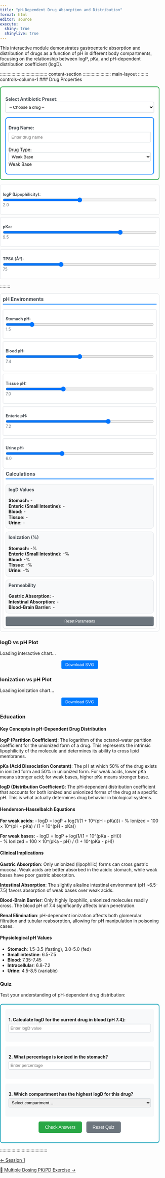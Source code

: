 ```yaml
---
title: "pH-Dependent Drug Absorption and Distribution"
format: html
editor: source
execute:
  shiny: true
  shinylive: true
---
```


This interactive module demonstrates gastroenteric absorption and distribution of drugs as a function of pH in different body compartments, focusing on the relationship between logP, pKa, and pH-dependent distribution coefficient (logD).

::::::::::::::::::::::::::::::::::::: content-section
:::::::::::::::::::::: main-layout
:::::::: controls-column-1
### Drug Properties

::::: drug-properties
:::: {style="margin-bottom: 8px;"}
<label for="preset-drug-dropdown" style="font-weight: bold; color: #495057; margin-bottom: 6px;">Select Antibiotic Preset:</label>
<select id="preset-drug-dropdown" style="width: 100%; padding: 8px; border: 1px solid #ced4da; border-radius: 4px; background-color: white;">
  <option value="">-- Choose a drug --</option>
  <option value="vancomycin">Vancomycin</option>
  <option value="levofloxacin">Levofloxacin</option>
  <option value="doxycycline">Doxycycline</option>
  <option value="amoxicillin">Amoxicillin</option>
</select>
::::

:::: drug-input-section
::: {style="margin-bottom: 2px;"}
<label for="drug-name-logd" style="font-weight: bold; color: #495057; display: block; margin-bottom: 5px;">Drug Name:</label> 
<input type="text" id="drug-name-logd" placeholder="Enter drug name" style="width: 100%; padding: 8px; border: 1px solid #ced4da; border-radius: 4px; background-color: white;">
:::

<label for="drug-type-select">Drug Type:</label> 
<select id="drug-type-select" style="width: 100%; padding: 5px; border: 1px solid #ced4da; border-radius: 4px; background-color: white;">
  <option value="acid">Weak Acid</option>
  <option value="base" selected>Weak Base</option>
  <option value="neutral">Neutral</option>
</select> 
[Weak Base]{#drug-type-value}
::::
:::::

:::::::: properties-compact
::: control-group-compact
<label for="logp-slider">logP (Lipophilicity):</label> 
<input type="range" id="logp-slider" min="-2" max="6" value="2" step="0.1"> 
[2.0]{#logp-value}
:::

::: control-group-compact
<label for="pka-slider">pKa:</label> 
<input type="range" id="pka-slider" min="1" max="12" value="9.5" step="0.1"> 
[9.5]{#pka-value}
:::

::: control-group-compact
<label for="tpsa-slider">TPSA (Å²):</label> 
<input type="range" id="tpsa-slider" min="0" max="200" value="75" step="5"> 
[75]{#tpsa-value}
:::
::::::::
::::::::

::::::::: controls-column-2  
### pH Environments

:::::::: ph-environments
::: control-group-compact
<label for="stomach-ph-slider">Stomach pH:</label> 
<input type="range" id="stomach-ph-slider" min="1" max="4" value="1.5" step="0.1"> 
[1.5]{#stomach-ph-value}
:::

::: control-group-compact
<label for="blood-ph-slider">Blood pH:</label> 
<input type="range" id="blood-ph-slider" min="7.0" max="7.8" value="7.4" step="0.1"> 
[7.4]{#blood-ph-value}
:::

::: control-group-compact
<label for="tissue-ph-slider">Tissue pH:</label> 
<input type="range" id="tissue-ph-slider" min="6.5" max="7.8" value="7.0" step="0.1"> 
[7.0]{#tissue-ph-value}
:::

::: control-group-compact
<label for="enteric-ph-slider">Enteric pH:</label>
<input type="range" id="enteric-ph-slider" min="6.5" max="7.5" value="7.2" step="0.1">
[7.2]{#enteric-ph-value}
:::

::: control-group-compact  
<label for="urine-ph-slider">Urine pH:</label>
<input type="range" id="urine-ph-slider" min="4.5" max="8.5" value="6.0" step="0.1">
[6.0]{#urine-ph-value}
:::
::::::::


:::::::: controls-column-3
### Calculations

::::: calculation-results
::: {#logd-results}
<div style="background-color: #f8f9fa; padding: 8px; border-radius: 8px; border: 1px solid #dee2e6;">
<h4 style="margin-top: 0; color: #495057;">logD Values</h4>
<p><strong>Stomach:</strong> <span id="logd-stomach">-</span></p>
<p><strong>Enteric (Small Intestine):</strong> <span id="logd-enteric">-</span></p>
<p><strong>Blood:</strong> <span id="logd-blood">-</span></p>
<p><strong>Tissue:</strong> <span id="logd-tissue">-</span></p>
<p><strong>Urine:</strong> <span id="logd-urine">-</span></p>
</div>

<div style="background-color: #f8f9fa; padding: 8px; border-radius: 8px; border: 1px solid #dee2e6; margin-top: 10px;">
<h4 style="margin-top: 0; color: #495057;">Ionization (%)</h4>
<p><strong>Stomach:</strong> <span id="ionized-stomach">-</span>%</p>
<p><strong>Enteric (Small Intestine):</strong> <span id="ionized-enteric">-</span>%</p>
<p><strong>Blood:</strong> <span id="ionized-blood">-</span>%</p>
<p><strong>Tissue:</strong> <span id="ionized-tissue">-</span>%</p>
<p><strong>Urine:</strong> <span id="ionized-urine">-</span>%</p>
</div>

<div style="background-color: #f8f9fa; padding: 8px; border-radius: 8px; border: 1px solid #dee2e6; margin-top: 10px;">
<h4 style="margin-top: 0; color: #495057;">Permeability</h4>
<p><strong>Gastric Absorption:</strong> <span id="gastric-permeability">-</span></p>
<p><strong>Intestinal Absorption:</strong> <span id="intestinal-permeability">-</span></p>
<p><strong>Blood-Brain Barrier:</strong> <span id="bbb-permeability">-</span></p>
</div>
:::
:::::

<button id="reset-logd-btn" onclick="resetLogDSimulation()" class="small-btn">
Reset Parameters
</button>
::::::::
::::::::::::::::::::::

:::::::::::::::: panel-tabset
### logD vs pH Plot

:::: {#logd-plot}
::: {#logd-chart-fallback}

<p>Loading interactive chart...</p>
<canvas id="logd-chart" width="1920" height="1080"></canvas>

:::

<div style="text-align: center; margin-bottom: 10px;">
<button id="download-logd-btn" onclick="downloadLogDPlot()" style="background-color: #007bff; color: white; border: none; border-radius: 4px; padding: 6px 12px; cursor: pointer;">
Download SVG
</button>
</div>

::::

### Ionization vs pH Plot

:::: {#ionization-plot}
::: {#ionization-chart-fallback}  
<p>Loading ionization chart...</p>
<canvas id="ionization-chart" width="1920" height="1080"></canvas>

:::

<div style="text-align: center; margin-bottom: 10px;">
<button id="download-ionization-btn" onclick="downloadIonizationPlot()" style="background-color: #007bff; color: white; border: none; border-radius: 4px; padding: 6px 12px; cursor: pointer;">
Download SVG
</button>
</div>

::::

### Education

#### Key Concepts in pH-Dependent Drug Distribution

**logP (Partition Coefficient)**: The logarithm of the octanol-water partition coefficient for the unionized form of a drug. This represents the intrinsic lipophilicity of the molecule and determines its ability to cross lipid membranes.

**pKa (Acid Dissociation Constant)**: The pH at which 50% of the drug exists in ionized form and 50% in unionized form. For weak acids, lower pKa means stronger acid; for weak bases, higher pKa means stronger base.

**logD (Distribution Coefficient)**: The pH-dependent distribution coefficient that accounts for both ionized and unionized forms of the drug at a specific pH. This is what actually determines drug behavior in biological systems.

#### Henderson-Hasselbalch Equations

**For weak acids:**
- logD = logP + log(1/(1 + 10^(pH - pKa)))
- % Ionized = 100 × 10^(pH - pKa) / (1 + 10^(pH - pKa))

**For weak bases:**
- logD = logP + log(1/(1 + 10^(pKa - pH)))  
- % Ionized = 100 × 10^(pKa - pH) / (1 + 10^(pKa - pH))

#### Clinical Implications

**Gastric Absorption**: Only unionized (lipophilic) forms can cross gastric mucosa. Weak acids are better absorbed in the acidic stomach, while weak bases have poor gastric absorption.

**Intestinal Absorption**: The slightly alkaline intestinal environment (pH ~6.5-7.5) favors absorption of weak bases over weak acids.

**Blood-Brain Barrier**: Only highly lipophilic, unionized molecules readily cross. The blood pH of 7.4 significantly affects brain penetration.

**Renal Elimination**: pH-dependent ionization affects both glomerular filtration and tubular reabsorption, allowing for pH manipulation in poisoning cases.

#### Physiological pH Values
- **Stomach**: 1.5-3.5 (fasting), 3.0-5.0 (fed)
- **Small intestine**: 6.5-7.5  
- **Blood**: 7.35-7.45
- **Intracellular**: 6.8-7.2
- **Urine**: 4.5-8.5 (variable)

### Quiz

Test your understanding of pH-dependent drug distribution:

::::::::: quiz-section-logd
::: quiz-question
**1. Calculate logD for the current drug in blood (pH 7.4):** 
<input type="number" id="quiz-logd-blood" placeholder="Enter logD value" step="0.01" style="width: 100%; padding: 5px; margin: 5px 0; border: 1px solid #ced4da; border-radius: 4px;">
<span id="quiz-logd-blood-feedback" class="quiz-feedback"></span>
:::

::: quiz-question  
**2. What percentage is ionized in the stomach?**
<input type="number" id="quiz-ionized-stomach" placeholder="Enter percentage" step="0.1" style="width: 100%; padding: 5px; margin: 5px 0; border: 1px solid #ced4da; border-radius: 4px;">
<span id="quiz-ionized-stomach-feedback" class="quiz-feedback"></span>
:::

::: quiz-question
**3. Which compartment has the highest logD for this drug?**
<select id="quiz-highest-logd" style="width: 100%; padding: 5px; margin: 5px 0; border: 1px solid #ced4da; border-radius: 4px;">
  <option value="">Select compartment...</option>
  <option value="stomach">Stomach</option>
  <option value="blood">Blood</option>
  <option value="tissue">Tissue</option>
  <option value="urine">Urine</option>
</select>
<span id="quiz-highest-logd-feedback" class="quiz-feedback"></span>
:::

::: {style="text-align: center; margin: 15px 0;"}
<button id="check-logd-answers-btn" onclick="checkLogDQuizAnswers()" style="background-color: #28a745; color: white; border: none; border-radius: 5px; padding: 10px 20px; cursor: pointer; font-size: 14px;">
Check Answers
</button>

<button id="reset-logd-quiz-btn" onclick="resetLogDQuiz()" style="background-color: #6c757d; color: white; border: none; border-radius: 5px; padding: 10px 20px; cursor: pointer; font-size: 14px; margin-left: 10px;">
Reset Quiz
</button>
:::
:::::::::

```{=html}
<style>

#logd-results p {
  margin-top: 2px;
  margin-bottom: 2px;
  line-height: 1.1;
}

body {
  margin: 0;
  padding: 0;
}

.main-content {
  max-width: none;
  width: 100vw;
  margin: 0;
  padding: 0 20px;
  box-sizing: border-box;
}

/* Override Quarto default max-width */
main.content {
  max-width: none !important;
  width: 100% !important;
}

/* Section styling */
.content-section {
  background-color: #f8f9fa;
  padding: 20px;
  border-radius: 8px;
  border: 1px solid #dee2e6;
  margin-bottom: 20px;
  width: 100%;
  box-sizing: border-box;
}

.content-section h2 {
  margin-top: 0;
  color: #495057;
  font-size: 1.2em;
  border-bottom: 2px solid #007bff;
  padding-bottom: 10px;
}

.content-section h3 {
  color: #6c757d;
  font-size: 1.0em;
  margin-top: 25px;
  margin-bottom: 10px;
}

.content-section p, .content-section ul {
  font-size: 0.85em;
  line-height: 1.4;
  color: #555;
}

/* Quiz styles */
.quiz-section-logd {
  background-color: #fff;
  border: 2px solid #17a2b8;
  border-radius: 8px;
  padding: 15px;
  margin-top: 20px;
}

.quiz-question {
  margin-bottom: 15px;
  padding: 10px;
  background-color: #f8f9fa;
  border-radius: 5px;
}

.quiz-feedback {
  display: block;
  margin-top: 5px;
  font-size: 0.85em;
  font-weight: bold;
}

.quiz-feedback.correct {
  color: #28a745;
}

.quiz-feedback.incorrect {
  color: #dc3545;
}

/* Main layout for Controls, Content, and Plot Sidebar */
.main-layout {
  display: grid;
  grid-template-columns: 1fr 1fr 1fr;
  gap: 20px;
  align-items: start;
}

.controls-section {
  min-width: 0; /* Prevent grid overflow */
}

.controls-column-1,
.controls-column-2,
.controls-column-3 {
  background-color: #ffffff;
  padding: 8px;
  border-radius: 8px;
  border: 1px solid #dee2e6;
}

.controls-column-1 h3,
.controls-column-2 h3,
.controls-column-3 h3 {
  margin: 0 0 15px 0;
  color: #495057;
  font-size: 1.1em;
  border-bottom: 2px solid #007bff;
  padding-bottom: 5px;
}

/* Responsive design for full-width layout */
@media (max-width: 1200px) {
  .main-content {
    padding: 0 10px;
  }
  .content-section {
    padding: 15px;
  }
  
  /* Stack layout vertically on smaller screens */
  .main-layout {
    grid-template-columns: 1fr;
    gap: 20px;
  }
}

.drug-properties {
  background-color: #fff;
  border: 2px solid #28a745;
  border-radius: 8px;
  padding: 15px;
  margin-bottom: 15px;
}

.drug-properties button {
  background-color: #28a745;
  color: white;
  border: none;
  border-radius: 5px;
  padding: 8px 12px;
  font-size: 12px;
  cursor: pointer;
  transition: background-color 0.3s;
}

.drug-properties button:hover {
  background-color: #218838;
}

.drug-input-section {
  background-color: #fff;
  border: 2px solid #007bff;
  border-radius: 8px;
  padding: 8px;
  margin-top: 8px;
}

.properties-compact {
  display: flex;
  flex-direction: column;
  gap: 8px;
  margin-top: 8px;
}

.ph-environments {
  display: flex;
  flex-direction: column;
  gap: 8px;
}

.control-group-compact {
  display: flex;
  flex-direction: column;
  gap: 2px;
  padding: 8px;
  background-color: #fff;
  border-radius: 4px;
  border: 1px solid #dee2e6;
}

.control-group-compact span {
  display: inline;
  font-size: 0.9em;
  color: #6c757d;
  margin: 0;
  padding: 0;
  line-height: 1;
}

.control-group-compact label {
  font-weight: bold;
  color: #495057;
  font-size: 0.9em;
  margin-bottom: 0px;
}

.control-group-compact input[type="range"] {
  width: 100%;
  margin: 2px 0;
}

.small-btn {
  background-color: #6c757d;
  color: white;
  border: none;
  border-radius: 4px;
  padding: 8px 12px;
  font-size: 12px;
  cursor: pointer;
  transition: background-color 0.3s;
  width: 100%;
  margin-top: 10px;
}

.small-btn:hover {
  background-color: #545b62;
}

.calculation-results {
  display: flex;
  flex-direction: column;
  gap: 10px;
}

#logd-chart, #ionization-chart {
  max-width: 100%;
  height: auto;
}
</style>
```

```{=html}
<script>
document.addEventListener('DOMContentLoaded', function() {
  const presetDropdown = document.getElementById('preset-drug-dropdown');
  if (presetDropdown) {
    presetDropdown.addEventListener('change', function() {
      if (this.value) {
        loadPreset(this.value);
      }
    });
  }
});

// Global variables for logD simulation
let currentLogD = {
  logP: 2.0,
  pKa: 9.5,
  drugType: 'base', // 'acid', 'base', or 'neutral'
  drugName: '',
  tpsa: 75 // Topological Polar Surface Area in Ų
};

let pHEnvironments = {
  stomach: 1.5,
  blood: 7.4, 
  tissue: 7.0,
  enteric: 7.2, // Small intestine pH for proper absorption modeling
  urine: 6.0
};

// Drug presets with realistic antibiotic values
const drugPresets = {
  vancomycin: {
    name: 'Vancomycin', 
    logP: -3.1,
    pKa: 7.75,
    type: 'base',
    tpsa: 472.70
  },
  levofloxacin: {
    name: 'Levofloxacin',
    logP: -0.35,
    pKa: 6.05,
    type: 'acid',
    tpsa: 73.28
  },
  doxycycline: {
    name: 'Doxycycline',
    logP: -0.02,
    pKa: 3.02,
    type: 'acid',
    tpsa: 181.62
  },
  amoxicillin: {
    name: 'Amoxicillin',
    logP: -2.69,
    pKa: 2.67,
    type: 'acid',
    tpsa: 138.03
  }
};

// Load drug preset
function loadPreset(drugKey) {
  const preset = drugPresets[drugKey];
  if (!preset) return;
  
  // Update current values
  currentLogD.logP = preset.logP;
  currentLogD.pKa = preset.pKa;
  currentLogD.drugType = preset.type;
  currentLogD.drugName = preset.name;
  currentLogD.tpsa = preset.tpsa;
  
  // Update UI elements
  document.getElementById('drug-name-logd').value = preset.name;
  document.getElementById('drug-type-select').value = preset.type;
  document.getElementById('logp-slider').value = preset.logP;
  document.getElementById('pka-slider').value = preset.pKa;
  document.getElementById('tpsa-slider').value = preset.tpsa;
  
  // Update displays
  updateLogDSliderValues();
  calculateAndDisplayLogD();
}

// Calculate logD for given pH
function calculateLogD(logP, pKa, pH, drugType) {
  if (drugType === 'neutral') {
    return logP;
  }
  
  let logD;
  if (drugType === 'acid') {
    // For weak acids: logD = logP + log(1/(1 + 10^(pH - pKa)))
    const denominator = 1 + Math.pow(10, pH - pKa);
    logD = logP + Math.log10(1 / denominator);
  } else if (drugType === 'base') {
    // For weak bases: logD = logP + log(1/(1 + 10^(pKa - pH)))
    const denominator = 1 + Math.pow(10, pKa - pH);
    logD = logP + Math.log10(1 / denominator);
  }
  
  return logD;
}

// Calculate percentage ionized
function calculatePercentIonized(pKa, pH, drugType) {
  if (drugType === 'neutral') {
    return 0;
  }
  
  let percentIonized;
  if (drugType === 'acid') {
    // For weak acids: % ionized = 100 * 10^(pH - pKa) / (1 + 10^(pH - pKa))
    const ratio = Math.pow(10, pH - pKa);
    percentIonized = 100 * ratio / (1 + ratio);
  } else if (drugType === 'base') {
    // For weak bases: % ionized = 100 * 10^(pKa - pH) / (1 + 10^(pKa - pH))
    const ratio = Math.pow(10, pKa - pH);
    percentIonized = 100 * ratio / (1 + ratio);
  }
  
  return percentIonized;
}

// Assess permeability based on logD and TPSA
function assessPermeability(logD, tpsa = null) {
  let permeabilityScore = 0;
  
  // LogD contribution to permeability
  if (logD < -1) permeabilityScore += 1;
  else if (logD < 0) permeabilityScore += 2;
  else if (logD < 2) permeabilityScore += 3;
  else if (logD < 4) permeabilityScore += 4;
  else permeabilityScore += 5;
  
  // TPSA contribution (if provided)
  if (tpsa !== null) {
    if (tpsa > 140) permeabilityScore -= 2; // High TPSA reduces permeability
    else if (tpsa > 90) permeabilityScore -= 1; // Moderate TPSA slightly reduces permeability
    // Low TPSA (<90) doesn't modify the score
  }
  
  // Ensure score stays within bounds
  permeabilityScore = Math.max(1, Math.min(5, permeabilityScore));
  
  const permeabilityLabels = ['Very Low', 'Low', 'Moderate', 'High', 'Very High'];
  return permeabilityLabels[permeabilityScore - 1];
}

// Calculate and display all logD values and related metrics
function calculateAndDisplayLogD() {
  const { logP, pKa, drugType } = currentLogD;
  
  // Calculate logD for each compartment
  const logDValues = {};
  const ionizedPercentages = {};
  
  Object.keys(pHEnvironments).forEach(compartment => {
    const pH = pHEnvironments[compartment];
    logDValues[compartment] = calculateLogD(logP, pKa, pH, drugType);
    ionizedPercentages[compartment] = calculatePercentIonized(pKa, pH, drugType);
  });
  
  // Update logD displays
  document.getElementById('logd-stomach').textContent = logDValues.stomach.toFixed(2);
  document.getElementById('logd-enteric').textContent = logDValues.enteric.toFixed(2);
  document.getElementById('logd-blood').textContent = logDValues.blood.toFixed(2);
  document.getElementById('logd-tissue').textContent = logDValues.tissue.toFixed(2);
  document.getElementById('logd-urine').textContent = logDValues.urine.toFixed(2);
  
  // Update ionization percentages
  document.getElementById('ionized-stomach').textContent = ionizedPercentages.stomach.toFixed(1);
  document.getElementById('ionized-enteric').textContent = ionizedPercentages.enteric.toFixed(1);
  document.getElementById('ionized-blood').textContent = ionizedPercentages.blood.toFixed(1);
  document.getElementById('ionized-tissue').textContent = ionizedPercentages.tissue.toFixed(1);
  document.getElementById('ionized-urine').textContent = ionizedPercentages.urine.toFixed(1);
  
  // Update permeability assessments (using TPSA for enhanced accuracy)
  const tpsa = currentLogD.tpsa;
  document.getElementById('gastric-permeability').textContent = assessPermeability(logDValues.stomach, tpsa);
  // Use proper enteric pH for intestinal absorption instead of tissue pH
  document.getElementById('intestinal-permeability').textContent = assessPermeability(logDValues.enteric, tpsa);
  document.getElementById('bbb-permeability').textContent = assessPermeability(logDValues.blood, tpsa);
  
  // Update plots
  drawLogDPlot();
  drawIonizationPlot();
}

// Draw logD vs pH plot
function drawLogDPlot() {
  const canvas = document.getElementById('logd-chart');
  if (!canvas) return;
  
  const ctx = canvas.getContext('2d');
  canvas.width = 800;
  canvas.height = 400;
  
  // Hide loading message
  const fallback = document.getElementById('logd-chart-fallback');
  if (fallback) {
    const loadingText = fallback.querySelector('p');
    if (loadingText) loadingText.style.display = 'none';
    canvas.style.display = 'block';
  }
  
  // Clear canvas
  ctx.clearRect(0, 0, canvas.width, canvas.height);
  
  // Chart dimensions
  const margin = { top: 40, right: 40, bottom: 60, left: 80 };
  const width = canvas.width - margin.left - margin.right;
  const height = canvas.height - margin.top - margin.bottom;
  
  // Generate pH range and logD values
  const pHRange = [];
  const logDValues = [];
  for (let pH = 0; pH <= 14; pH += 0.1) {
    pHRange.push(pH);
    const logD = calculateLogD(currentLogD.logP, currentLogD.pKa, pH, currentLogD.drugType);
    logDValues.push(logD);
  }
  
  // Find scales
  const minLogD = Math.min(...logDValues) - 1;
  const maxLogD = Math.max(...logDValues) + 1;
  
  // Helper functions for scaling
  const xScale = (pH) => margin.left + (pH / 14) * width;
  const yScale = (logD) => margin.top + height - ((logD - minLogD) / (maxLogD - minLogD)) * height;
  
  // Draw background
  ctx.fillStyle = '#f8f9fa';
  ctx.fillRect(margin.left, margin.top, width, height);
  
  // Draw grid lines
  ctx.strokeStyle = '#e9ecef';
  ctx.lineWidth = 1;
  
  // Vertical grid lines (pH)
  for (let pH = 0; pH <= 14; pH += 2) {
    const x = xScale(pH);
    ctx.beginPath();
    ctx.moveTo(x, margin.top);
    ctx.lineTo(x, margin.top + height);
    ctx.stroke();
  }
  
  // Horizontal grid lines (logD)
  for (let logD = Math.ceil(minLogD); logD <= Math.floor(maxLogD); logD++) {
    const y = yScale(logD);
    ctx.beginPath();
    ctx.moveTo(margin.left, y);
    ctx.lineTo(margin.left + width, y);
    ctx.stroke();
  }
  
  // Draw axes
  ctx.strokeStyle = '#000';
  ctx.lineWidth = 2;
  ctx.beginPath();
  ctx.moveTo(margin.left, margin.top);
  ctx.lineTo(margin.left, margin.top + height);
  ctx.lineTo(margin.left + width, margin.top + height);
  ctx.stroke();
  
  // Draw logD curve
  ctx.strokeStyle = '#007bff';
  ctx.lineWidth = 3;
  ctx.beginPath();
  
  let firstPoint = true;
  for (let i = 0; i < pHRange.length; i++) {
    const x = xScale(pHRange[i]);
    const y = yScale(logDValues[i]);
    
    if (firstPoint) {
      ctx.moveTo(x, y);
      firstPoint = false;
    } else {
      ctx.lineTo(x, y);
    }
  }
  ctx.stroke();
  
  // Draw physiological pH markers
  const pHMarkers = [
    { pH: pHEnvironments.stomach, label: 'Stomach', color: '#dc3545' },
    { pH: pHEnvironments.blood, label: 'Blood', color: '#28a745' },
    { pH: pHEnvironments.tissue, label: 'Tissue', color: '#ffc107' },
    { pH: pHEnvironments.urine, label: 'Urine', color: '#17a2b8' }
  ];
  
  pHMarkers.forEach(marker => {
    const x = xScale(marker.pH);
    const logD = calculateLogD(currentLogD.logP, currentLogD.pKa, marker.pH, currentLogD.drugType);
    const y = yScale(logD);
    
    // Draw vertical line
    ctx.strokeStyle = marker.color;
    ctx.lineWidth = 2;
    ctx.setLineDash([5, 5]);
    ctx.beginPath();
    ctx.moveTo(x, margin.top);
    ctx.lineTo(x, margin.top + height);
    ctx.stroke();
    
    // Draw point on curve
    ctx.setLineDash([]);
    ctx.fillStyle = marker.color;
    ctx.beginPath();
    ctx.arc(x, y, 6, 0, 2 * Math.PI);
    ctx.fill();
    
    // Add label
    ctx.fillStyle = marker.color;
    ctx.font = '12px Arial';
    ctx.textAlign = 'center';
    ctx.fillText(marker.label, x, margin.top + height + 20);
  });
  
  // Reset line dash
  ctx.setLineDash([]);
  
  // Add pKa line if applicable
  if (currentLogD.drugType !== 'neutral') {
    const pKaX = xScale(currentLogD.pKa);
    ctx.strokeStyle = '#6c757d';
    ctx.lineWidth = 2;
    ctx.setLineDash([10, 5]);
    ctx.beginPath();
    ctx.moveTo(pKaX, margin.top);
    ctx.lineTo(pKaX, margin.top + height);
    ctx.stroke();
    ctx.setLineDash([]);
    
    // pKa label
    ctx.fillStyle = '#6c757d';
    ctx.font = 'bold 12px Arial';
    ctx.textAlign = 'center';
    ctx.fillText(`pKa = ${currentLogD.pKa}`, pKaX, margin.top - 10);
  }
  
  // Add labels and title
  ctx.fillStyle = '#000';
  ctx.font = '14px Arial';
  
  // X-axis label
  ctx.textAlign = 'center';
  ctx.fillText('pH', margin.left + width/2, canvas.height - 10);
  
  // Y-axis label
  ctx.save();
  ctx.translate(20, margin.top + height/2);
  ctx.rotate(-Math.PI/2);
  ctx.textAlign = 'center';
  ctx.fillText('logD (Distribution Coefficient)', 0, 0);
  ctx.restore();
  
  // Title
  ctx.textAlign = 'center';
  ctx.font = 'bold 16px Arial';
  ctx.fillText(`logD vs pH for ${currentLogD.drugName || 'Current Drug'}`, canvas.width/2, 25);
  
  // Add axis ticks and values
  ctx.font = '12px Arial';
  ctx.textAlign = 'center';
  
  // X-axis ticks (pH)
  for (let pH = 0; pH <= 14; pH += 2) {
    const x = xScale(pH);
    ctx.fillText(pH.toString(), x, margin.top + height + 35);
  }
  
  // Y-axis ticks (logD)
  ctx.textAlign = 'right';
  for (let logD = Math.ceil(minLogD); logD <= Math.floor(maxLogD); logD++) {
    const y = yScale(logD);
    ctx.fillText(logD.toString(), margin.left - 10, y + 4);
  }
}

// Draw ionization vs pH plot
function drawIonizationPlot() {
  const canvas = document.getElementById('ionization-chart');
  if (!canvas) return;
  
  const ctx = canvas.getContext('2d');
  canvas.width = 800;
  canvas.height = 400;
  
  // Hide loading message
  const fallback = document.getElementById('ionization-chart-fallback');
  if (fallback) {
    const loadingText = fallback.querySelector('p');
    if (loadingText) loadingText.style.display = 'none';
    canvas.style.display = 'block';
  }
  
  // Clear canvas
  ctx.clearRect(0, 0, canvas.width, canvas.height);
  
  // Chart dimensions
  const margin = { top: 40, right: 40, bottom: 60, left: 80 };
  const width = canvas.width - margin.left - margin.right;
  const height = canvas.height - margin.top - margin.bottom;
  
  // Generate pH range and ionization percentages
  const pHRange = [];
  const ionizedValues = [];
  const unionizedValues = [];
  
  for (let pH = 0; pH <= 14; pH += 0.1) {
    pHRange.push(pH);
    const percentIonized = calculatePercentIonized(currentLogD.pKa, pH, currentLogD.drugType);
    ionizedValues.push(percentIonized);
    unionizedValues.push(100 - percentIonized);
  }
  
  // Helper functions for scaling
  const xScale = (pH) => margin.left + (pH / 14) * width;
  const yScale = (percent) => margin.top + height - (percent / 100) * height;
  
  // Draw background
  ctx.fillStyle = '#f8f9fa';
  ctx.fillRect(margin.left, margin.top, width, height);
  
  // Draw grid lines
  ctx.strokeStyle = '#e9ecef';
  ctx.lineWidth = 1;
  
  // Vertical grid lines (pH)
  for (let pH = 0; pH <= 14; pH += 2) {
    const x = xScale(pH);
    ctx.beginPath();
    ctx.moveTo(x, margin.top);
    ctx.lineTo(x, margin.top + height);
    ctx.stroke();
  }
  
  // Horizontal grid lines (percentage)
  for (let percent = 0; percent <= 100; percent += 20) {
    const y = yScale(percent);
    ctx.beginPath();
    ctx.moveTo(margin.left, y);
    ctx.lineTo(margin.left + width, y);
    ctx.stroke();
  }
  
  // Draw axes
  ctx.strokeStyle = '#000';
  ctx.lineWidth = 2;
  ctx.beginPath();
  ctx.moveTo(margin.left, margin.top);
  ctx.lineTo(margin.left, margin.top + height);
  ctx.lineTo(margin.left + width, margin.top + height);
  ctx.stroke();
  
  if (currentLogD.drugType !== 'neutral') {
    // Draw ionized curve
    ctx.strokeStyle = '#dc3545'; // Red for ionized
    ctx.lineWidth = 3;
    ctx.beginPath();
    
    let firstPoint = true;
    for (let i = 0; i < pHRange.length; i++) {
      const x = xScale(pHRange[i]);
      const y = yScale(ionizedValues[i]);
      
      if (firstPoint) {
        ctx.moveTo(x, y);
        firstPoint = false;
      } else {
        ctx.lineTo(x, y);
      }
    }
    ctx.stroke();
    
    // Draw unionized curve
    ctx.strokeStyle = '#007bff'; // Blue for unionized
    ctx.lineWidth = 3;
    ctx.beginPath();
    
    firstPoint = true;
    for (let i = 0; i < pHRange.length; i++) {
      const x = xScale(pHRange[i]);
      const y = yScale(unionizedValues[i]);
      
      if (firstPoint) {
        ctx.moveTo(x, y);
        firstPoint = false;
      } else {
        ctx.lineTo(x, y);
      }
    }
    ctx.stroke();
    
    // Add pKa line
    const pKaX = xScale(currentLogD.pKa);
    ctx.strokeStyle = '#6c757d';
    ctx.lineWidth = 2;
    ctx.setLineDash([10, 5]);
    ctx.beginPath();
    ctx.moveTo(pKaX, margin.top);
    ctx.lineTo(pKaX, margin.top + height);
    ctx.stroke();
    ctx.setLineDash([]);
    
    // pKa label
    ctx.fillStyle = '#6c757d';
    ctx.font = 'bold 12px Arial';
    ctx.textAlign = 'center';
    ctx.fillText(`pKa = ${currentLogD.pKa}`, pKaX, margin.top - 10);
    
    // Add legend
    ctx.fillStyle = '#dc3545';
    ctx.font = '12px Arial';
    ctx.textAlign = 'left';
    ctx.fillText('■ Ionized Form', margin.left + 20, margin.top + 20);
    
    ctx.fillStyle = '#007bff';
    ctx.fillText('■ Unionized Form', margin.left + 20, margin.top + 40);
  } else {
    // For neutral compounds, show 100% unionized
    ctx.strokeStyle = '#007bff';
    ctx.lineWidth = 3;
    ctx.beginPath();
    ctx.moveTo(margin.left, yScale(100));
    ctx.lineTo(margin.left + width, yScale(100));
    ctx.stroke();
    
    // Label
    ctx.fillStyle = '#007bff';
    ctx.font = '12px Arial';
    ctx.textAlign = 'left';
    ctx.fillText('■ Neutral (100% Unionized)', margin.left + 20, margin.top + 20);
  }
  
  // Add labels and title
  ctx.fillStyle = '#000';
  ctx.font = '14px Arial';
  
  // X-axis label
  ctx.textAlign = 'center';
  ctx.fillText('pH', margin.left + width/2, canvas.height - 10);
  
  // Y-axis label
  ctx.save();
  ctx.translate(20, margin.top + height/2);
  ctx.rotate(-Math.PI/2);
  ctx.textAlign = 'center';
  ctx.fillText('Percentage (%)', 0, 0);
  ctx.restore();
  
  // Title
  ctx.textAlign = 'center';
  ctx.font = 'bold 16px Arial';
  ctx.fillText(`Ionization vs pH for ${currentLogD.drugName || 'Current Drug'}`, canvas.width/2, 25);
  
  // Add axis ticks and values
  ctx.font = '12px Arial';
  ctx.textAlign = 'center';
  
  // X-axis ticks (pH)
  for (let pH = 0; pH <= 14; pH += 2) {
    const x = xScale(pH);
    ctx.fillText(pH.toString(), x, margin.top + height + 35);
  }
  
  // Y-axis ticks (percentage)
  ctx.textAlign = 'right';
  for (let percent = 0; percent <= 100; percent += 20) {
    const y = yScale(percent);
    ctx.fillText(percent.toString() + '%', margin.left - 10, y + 4);
  }
}

// Reset simulation to defaults
function resetLogDSimulation() {
  // Reset to default values
  currentLogD = {
    logP: 2.0,
    pKa: 9.5,
    drugType: 'base',
    drugName: '',
    tpsa: 75
  };
  
  pHEnvironments = {
    stomach: 1.5,
    blood: 7.4,
    tissue: 7.0,
    enteric: 7.2,
    urine: 6.0
  };
  
  // Reset UI elements
  document.getElementById('drug-name-logd').value = '';
  document.getElementById('drug-type-select').value = 'base';
  document.getElementById('logp-slider').value = 2.0;
  document.getElementById('pka-slider').value = 9.5;
  document.getElementById('tpsa-slider').value = 75;
  document.getElementById('stomach-ph-slider').value = 1.5;
  document.getElementById('blood-ph-slider').value = 7.4;
  document.getElementById('tissue-ph-slider').value = 7.0;
  document.getElementById('enteric-ph-slider').value = 7.2;
  document.getElementById('urine-ph-slider').value = 6.0;
  
  updateLogDSliderValues();
  calculateAndDisplayLogD();
}

// Update slider value displays
function updateLogDSliderValues() {
  const updates = [
    { slider: 'logp-slider', display: 'logp-value' },
    { slider: 'pka-slider', display: 'pka-value' },
    { slider: 'tpsa-slider', display: 'tpsa-value' },
    { slider: 'stomach-ph-slider', display: 'stomach-ph-value' },
    { slider: 'blood-ph-slider', display: 'blood-ph-value' },
    { slider: 'tissue-ph-slider', display: 'tissue-ph-value' },
    { slider: 'enteric-ph-slider', display: 'enteric-ph-value' },
    { slider: 'urine-ph-slider', display: 'urine-ph-value' }
  ];
  
  updates.forEach(update => {
    const slider = document.getElementById(update.slider);
    const display = document.getElementById(update.display);
    if (slider && display) {
      display.textContent = parseFloat(slider.value).toFixed(1);
    }
  });
  
  // Special handling for drug type select
  const drugTypeSelect = document.getElementById('drug-type-select');
  const drugTypeDisplay = document.getElementById('drug-type-value');
  if (drugTypeSelect && drugTypeDisplay) {
    const selectedOption = drugTypeSelect.options[drugTypeSelect.selectedIndex];
    drugTypeDisplay.textContent = selectedOption.text;
  }
}

// Quiz functionality for logD module
function checkLogDQuizAnswers() {
  const tolerance = 0.1; // 10% tolerance for numerical answers
  
  // 1. logD in blood
  const userLogDBlood = parseFloat(document.getElementById('quiz-logd-blood').value);
  const correctLogDBlood = calculateLogD(currentLogD.logP, currentLogD.pKa, pHEnvironments.blood, currentLogD.drugType);
  const logDBloodFeedback = document.getElementById('quiz-logd-blood-feedback');
  
  if (Math.abs(userLogDBlood - correctLogDBlood) <= Math.abs(correctLogDBlood * tolerance)) {
    logDBloodFeedback.textContent = `✓ Correct! (${correctLogDBlood.toFixed(2)})`;
    logDBloodFeedback.className = 'quiz-feedback correct';
  } else {
    logDBloodFeedback.textContent = `✗ Incorrect. Correct answer: ${correctLogDBlood.toFixed(2)}`;
    logDBloodFeedback.className = 'quiz-feedback incorrect';
  }
  
  // 2. Percentage ionized in stomach
  const userIonizedStomach = parseFloat(document.getElementById('quiz-ionized-stomach').value);
  const correctIonizedStomach = calculatePercentIonized(currentLogD.pKa, pHEnvironments.stomach, currentLogD.drugType);
  const ionizedStomachFeedback = document.getElementById('quiz-ionized-stomach-feedback');
  
  if (Math.abs(userIonizedStomach - correctIonizedStomach) <= Math.abs(correctIonizedStomach * tolerance)) {
    ionizedStomachFeedback.textContent = `✓ Correct! (${correctIonizedStomach.toFixed(1)}%)`;
    ionizedStomachFeedback.className = 'quiz-feedback correct';
  } else {
    ionizedStomachFeedback.textContent = `✗ Incorrect. Correct answer: ${correctIonizedStomach.toFixed(1)}%`;
    ionizedStomachFeedback.className = 'quiz-feedback incorrect';
  }
  
  // 3. Highest logD compartment
  const userHighestLogD = document.getElementById('quiz-highest-logd').value;
  
  // Calculate logD for all compartments and find the highest
  const logDCompartments = {};
  Object.keys(pHEnvironments).forEach(compartment => {
    logDCompartments[compartment] = calculateLogD(currentLogD.logP, currentLogD.pKa, pHEnvironments[compartment], currentLogD.drugType);
  });
  
  const correctHighestCompartment = Object.keys(logDCompartments).reduce((a, b) => 
    logDCompartments[a] > logDCompartments[b] ? a : b);
  
  const highestLogDFeedback = document.getElementById('quiz-highest-logd-feedback');
  
  if (userHighestLogD === correctHighestCompartment) {
    highestLogDFeedback.textContent = `✓ Correct! ${correctHighestCompartment} has the highest logD (${logDCompartments[correctHighestCompartment].toFixed(2)})`;
    highestLogDFeedback.className = 'quiz-feedback correct';
  } else {
    highestLogDFeedback.textContent = `✗ Incorrect. Correct answer: ${correctHighestCompartment} (logD = ${logDCompartments[correctHighestCompartment].toFixed(2)})`;
    highestLogDFeedback.className = 'quiz-feedback incorrect';
  }
}

function resetLogDQuiz() {
  // Clear all quiz inputs
  document.getElementById('quiz-logd-blood').value = '';
  document.getElementById('quiz-ionized-stomach').value = '';
  document.getElementById('quiz-highest-logd').value = '';
  
  // Clear all feedback
  const feedbacks = document.querySelectorAll('.quiz-feedback');
  feedbacks.forEach(feedback => {
    feedback.textContent = '';
    feedback.className = 'quiz-feedback';
  });
}

// Download logD vs pH plot as SVG
function downloadLogDPlot() {
  const canvas = document.getElementById('logd-chart');
  if (!canvas) return;
  
  // Create SVG element
  const svgNS = "http://www.w3.org/2000/svg";
  const svg = document.createElementNS(svgNS, "svg");
  svg.setAttribute("width", canvas.width);
  svg.setAttribute("height", canvas.height);
  svg.setAttribute("viewBox", `0 0 ${canvas.width} ${canvas.height}`);
  
  // Convert canvas to data URL and embed in SVG
  const dataURL = canvas.toDataURL("image/png");
  const image = document.createElementNS(svgNS, "image");
  image.setAttribute("href", dataURL);
  image.setAttribute("width", canvas.width);
  image.setAttribute("height", canvas.height);
  svg.appendChild(image);
  
  // Create download link
  const svgData = new XMLSerializer().serializeToString(svg);
  const svgBlob = new Blob([svgData], { type: 'image/svg+xml' });
  const link = document.createElement('a');
  link.href = URL.createObjectURL(svgBlob);
  link.download = `logd_vs_ph_plot_${new Date().toISOString().split('T')[0]}.svg`;
  
  // Trigger download
  document.body.appendChild(link);
  link.click();
  document.body.removeChild(link);
}

// Download ionization vs pH plot as SVG
function downloadIonizationPlot() {
  const canvas = document.getElementById('ionization-chart');
  if (!canvas) return;
  
  // Create SVG element
  const svgNS = "http://www.w3.org/2000/svg";
  const svg = document.createElementNS(svgNS, "svg");
  svg.setAttribute("width", canvas.width);
  svg.setAttribute("height", canvas.height);
  svg.setAttribute("viewBox", `0 0 ${canvas.width} ${canvas.height}`);
  
  // Convert canvas to data URL and embed in SVG
  const dataURL = canvas.toDataURL("image/png");
  const image = document.createElementNS(svgNS, "image");
  image.setAttribute("href", dataURL);
  image.setAttribute("width", canvas.width);
  image.setAttribute("height", canvas.height);
  svg.appendChild(image);
  
  // Create download link
  const svgData = new XMLSerializer().serializeToString(svg);
  const svgBlob = new Blob([svgData], { type: 'image/svg+xml' });
  const link = document.createElement('a');
  link.href = URL.createObjectURL(svgBlob);
  link.download = `ionization_vs_ph_plot_${new Date().toISOString().split('T')[0]}.svg`;
  
  // Trigger download
  document.body.appendChild(link);
  link.click();
  document.body.removeChild(link);
}

// Initialize when DOM is loaded
document.addEventListener('DOMContentLoaded', function() {
  // Add event listeners to sliders and inputs
  const sliderIds = [
    'logp-slider', 'pka-slider', 'tpsa-slider',
    'stomach-ph-slider', 'blood-ph-slider', 'tissue-ph-slider', 'enteric-ph-slider', 'urine-ph-slider'
  ];
  
  sliderIds.forEach(id => {
    const element = document.getElementById(id);
    if (element) {
      element.addEventListener('input', function() {
        // Update current values
        if (id === 'logp-slider') {
          currentLogD.logP = parseFloat(this.value);
        } else if (id === 'pka-slider') {
          currentLogD.pKa = parseFloat(this.value);
        } else if (id === 'tpsa-slider') {
          currentLogD.tpsa = parseFloat(this.value);
        } else if (id.includes('ph-slider')) {
          const compartment = id.replace('-ph-slider', '');
          pHEnvironments[compartment] = parseFloat(this.value);
        }
        
        updateLogDSliderValues();
        calculateAndDisplayLogD();
      });
    }
  });
  
  // Add event listeners for drug type and name
  const drugTypeSelect = document.getElementById('drug-type-select');
  if (drugTypeSelect) {
    drugTypeSelect.addEventListener('change', function() {
      currentLogD.drugType = this.value;
      updateLogDSliderValues();
      calculateAndDisplayLogD();
    });
  }
  
  const drugNameInput = document.getElementById('drug-name-logd');
  if (drugNameInput) {
    drugNameInput.addEventListener('input', function() {
      currentLogD.drugName = this.value;
      calculateAndDisplayLogD();
    });
  }
  
  // Initialize displays and calculations
  updateLogDSliderValues();
  setTimeout(() => {
    calculateAndDisplayLogD();
  }, 100);  // Small delay to ensure DOM is ready
});
</script>
```

::::::::::::::::
:::::::::::::::::::::::::::::::::::::

::::: {.d-flex .justify-content-between .border-top .pt-4 .mt-4}
<div>
[← Session 1](index.qmd){.btn .btn-outline-primary}
</div>

<div>
[💊 Multiple Dosing PK/PD Exercise →](exercise.qmd){.btn .btn-outline-primary}
</div>
:::::